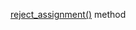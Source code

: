 [reject_assignment()](/docs/toloka-kit/reference/toloka.client.TolokaClient.reject_assignment) method
